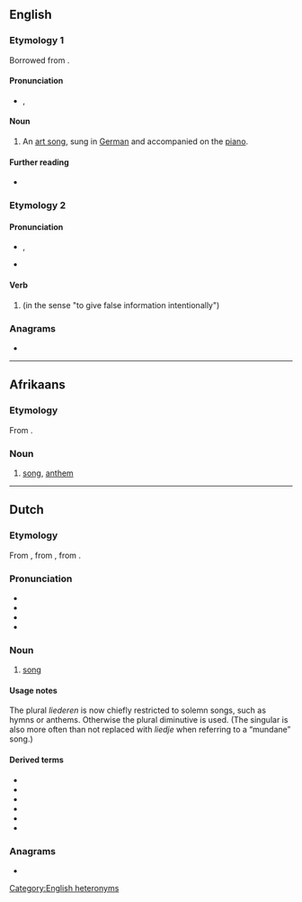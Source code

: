 {{also|Lied}}
==English==

===Etymology 1===
Borrowed from {{bor|en|de|Lied||song}}.

====Pronunciation====
* {{enPR|lēd}}, {{IPA|en|/liːd/}}
{{rfap|en}}

====Noun====
{{en-noun|lieder}}

# {{lb|en|music}} An [[art song]], sung in [[German]] and accompanied on the [[piano]].

====Further reading====
* {{pedia}}

===Etymology 2===
{{nonlemma}}

====Pronunciation====
* {{enPR|līd}}, {{IPA|en|/laɪd/}}
* {{audio|en|LL-Q1860 (eng)-Vealhurl-lied.wav ‎|Audio (UK)}}

====Verb====
{{head|en|verb form}}

# {{en-past of|{{m|en|lie|id=false}}}} (in the sense "to give false information intentionally")

===Anagrams===
* {{anagrams|en|a=deil|Diel|IDLE|Idle|deli|diel|eild|idle}}

[[Category:English heteronyms]]

----

==Afrikaans==
{{wikipedia|lang=af}}

===Etymology===
From {{bor|af|nl|lied}}.

===Noun===
# [[song]], [[anthem]]

----

==Dutch==
{{wikipedia|lang=nl}}

===Etymology===
From {{inh|nl|dum|liet}}, from {{inh|nl|odt|*lioth}}, from {{inh|nl|gem-pro|*leuþą}}.

===Pronunciation===
* {{IPA|nl|/lit/}}
* {{audio|nl|Nl-lied.ogg}}
* {{rhymes|nl|it}}
* {{homophones|nl|liet}}

===Noun===
{{nl-noun|n|-eren|liedje}}

# [[song]]

====Usage notes====
The plural ''liederen'' is now chiefly restricted to solemn songs, such as hymns or anthems. Otherwise the plural diminutive {{m|nl|liedjes}} is used. (The singular is also more often than not replaced with ''liedje'' when referring to a “mundane” song.)

====Derived terms====
* {{l|nl|kerstlied}}
* {{l|nl|levenslied}}
* {{l|nl|loflied}}
* {{l|nl|strijdlied}}
* {{l|nl|treurlied}}
* {{l|nl|volkslied}}

===Anagrams===
* {{l|nl|leid}}